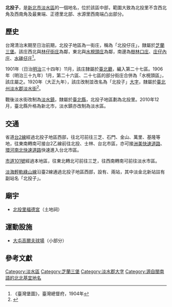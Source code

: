 {{noteTA
|1 = 庄
}}
{{Infobox Hokkien name
| title      = 北投子
| hanji      = 北投仔
| poj        = Pak-tâu-á
| sinbhundzi = 
| hanlo      = 
| tl         = Pak-tâu-á
| bp         = 
| hongim     = 
| hokkienipa = 
| lm         = 
| image      = 
| image_size = 
| caption    = 
}}
'''北投子'''，是[[新北市|新北市]][[淡水區|淡水區]]的一個地名，位於該區中部，範圍大致為北投里不含西北角及西南角及最東端、正德里北部、水源里西南端凸出部分。

==歷史==
台灣清治末期至日治前期，北投子地區為一街庄，稱為「北投仔庄」，隸屬於[[芝蘭三堡|芝蘭三堡]]。該庄西北與[[林仔街庄|林仔街庄]]為鄰，東北與[[水梘頭庄|水梘頭庄]]為鄰，南邊為[[樹林口庄|樹林口庄]]、[[庄仔內庄|庄仔內庄]]、[[水碓仔庄|水碓仔庄]]<ref>《臺灣堡圖》，臺灣總督府，1904年</ref>。

1901年（日治[[明治|明治]]三十四年）11月，該庄隸屬於[[臺北廳|臺北廳]]，編入第二十七區。1906年（明治三十九年）1月，第二十六區、二十七區的部分街庄合併為「水梘頭區」，該庄屬之。1920年（大正九年），該庄改制並改名為「北投子」[[大字|大字]]，隸屬於[[臺北州|臺北州]][[淡水郡|淡水郡]][[淡水街|淡水街]]<ref name="地圖會說話">{{Cite web |url=http://mapstalk.blogspot.tw/2010/10/1901-2010.html |title=《臺北市沿革 1901-2010》，地圖會說話網站 |accessdate=2016-07-27 |archive-date=2016-08-16 |archive-url=https://web.archive.org/web/20160816203231/http://mapstalk.blogspot.tw/2010/10/1901-2010.html |dead-url=no }}</ref>。

戰後淡水街改制為[[淡水區|淡水鎮]]，隸屬於[[臺北縣|臺北縣]]，北投子地區劃為北投里。2010年12月，臺北縣升格為新北市，淡水鎮亦改制為淡水區。

==交通==
省道[[台2線|台2線]]經過北投子地區西部，往北可前往三芝、石門、金山、萬里、基隆等地，往東南轉南可接台2乙線前往北投、士林、台北市區，亦可接[[洲美快速道路|洲美快速道路]]、[[環河南北快速道路|環河南北快速道路]]快速進入台北市區。

[[市道101號|市道101號]]經過本地區，往東北轉北可前往三芝，往西南轉南可前往淡水市區。

[[淡海輕軌|淡海輕軌]][[綠山線|綠山線]]沿臺2線通過北投子地區西部，設有{{站|淡金北新}}、{{站|新市一路}}兩站，其中淡金北新站註有副站名「北投子」。

==廟宇==
*[[北投里福德宮|北投里福德宮]]（土地祠）

==運動設施==
*[[大屯高爾夫球場|大屯高爾夫球場]]（小部分）

==參考文獻==
{{reflist}}

{{淡水郡}}

[[Category:淡水區|Category:淡水區]]
[[Category:芝蘭三堡|Category:芝蘭三堡]]
[[Category:淡水郡大字|Category:淡水郡大字]]
[[Category:源自閩南語的北北基宜地名|Category:源自閩南語的北北基宜地名]]